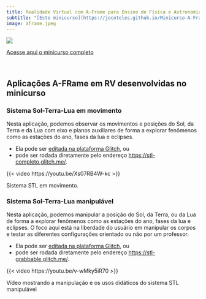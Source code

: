 ```yaml
---
title: Realidade Virtual com A-Frame para Ensino de Física e Astronomia
subtitle: "[Este minicurso](https://jocoteles.github.io/Minicurso-A-Frame-VR/) visa introduzir os participantes ao desenvolvimento de aplicações de RV para o ensino de astronomia utilizando a plataforma A-Frame, com base na linguagem HTML/Javascript."
image: aframe.jpeg
---
```


![](aframe.jpeg)

[Acesse aqui o minicurso completo](https://jocoteles.github.io/Minicurso-A-Frame-VR/)

<br>

## Aplicações A-FRame em RV desenvolvidas no minicurso

### Sistema Sol-Terra-Lua em movimento

Nesta aplicação, podemos observar os movimentos e posições do Sol, da Terra e da Lua com eixo e planos auxiliares de forma a explorar fenômenos como as estações do ano, fases da lua e eclipses.

- Ela pode ser [editada na plataforma Glitch](https://glitch.com/edit/#!/stl-completo), ou
- pode ser rodada diretamente pelo endereço [https://stl-completo.glitch.me/](https://stl-completo.glitch.me/).

::: {#vid-stl-completo}
{{< video https://youtu.be/Xs07RB4W-kc >}}

Sistema STL em movimento.
:::


### Sistema Sol-Terra-Lua manipulável

Nesta aplicação, podemos manipular a posição do Sol, da Terra, ou da Lua de forma a explorar fenômenos como as estações do ano, fases da lua e eclipses. O foco aqui está na liberdade do usuário em manipular os corpos e testar as diferentes configurações orientado ou não por um professor.

- Ela pode ser [editada na plataforma Glitch](https://glitch.com/edit/#!/stl-grabbable), ou
- pode ser rodada diretamente pelo endereço [https://stl-grabbable.glitch.me/](https://stl-grabbable.glitch.me/).

::: {#vid-stl-grabbable}
{{< video https://youtu.be/v-wMky5iR70 >}}

Vídeo mostrando a manipulação e os usos didáticos do sistema STL manipulável
:::

